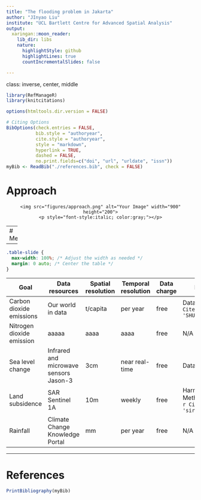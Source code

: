 ---
title: "The flooding problem in Jakarta"
author: "JInyao Liu"
institute: "UCL Bartlett Centre for Advanced Spatial Analysis"
output:
  xaringan::moon_reader:
    lib_dir: libs
    nature:
      highlightStyle: github
      highlightLines: true
      countIncrementalSlides: false

---
class: inverse, center, middle

```{r setup, include=FALSE}
library(RefManageR)
library(knitcitations)

options(htmltools.dir.version = FALSE)

# Citing Options
BibOptions(check.entries = FALSE,
           bib.style = "authoryear",
           cite.style = "authoryear",
           style = "markdown",
           hyperlink = TRUE,
           dashed = FALSE,
           no.print.fields=c("doi", "url", "urldate", "issn"))
myBib <- ReadBib("./references.bib", check = FALSE)

```


# Approach
<div style="text-align:center">
    <img src="figures/approach.png" alt="Your Image" width="900" height="200">
    <p style="font-style:italic; color:gray;"></p>
</div>

---
# Methodology
<div style="text-align:center">
    <img src="figures/methodology.png" alt="Your Image" width="1000" height="400">
    <p style="font-style:italic; color:gray;"></p>
</div>



---

```{css, echo=FALSE}
.table-slide {
  max-width: 100%; /* Adjust the width as needed */
  margin: 0 auto; /* Center the table */
}
```


| Goal | Data resources | Spatial resolution | Temporal resolution | Data charge | Handling method |
|----------|----------|----------|----------|----------|----------|
|  Carbon dioxide emissions | Our world in data    | t/capita   | per year  |free  | Data Analysis(python) `r Citet(myBib, 'SHUKLA201799')` |
| Nitrogen dioxide emission | aaaaa | aaaa | aaaa | free| N/A |
| Sea level change  | Infrared and microwave sensors Jason-3 | 3cm | near real-time  |free | Data Analysis(python)  |
| Land subsidence | SAR Sentinel 1A  | 10m | weekly | free | Harmonic Analysis, Method of Least Squares `r Citet(myBib, 'siregar2019monitoring')` |
| Rainfall  | Climate Change Knowledge Portal    | mm  | per year  |free  | N/A |





---

# References

```{r results='asis', echo=FALSE}


PrintBibliography(myBib)

```